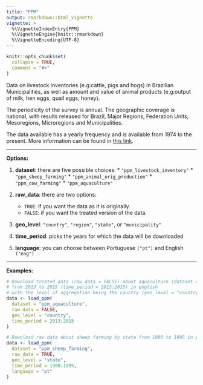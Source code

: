 ```yaml
---
title: "PPM"
output: rmarkdown::html_vignette
vignette: >
  %\VignetteIndexEntry{PPM}
  %\VignetteEngine{knitr::rmarkdown}
  %\VignetteEncoding{UTF-8}
---
```


```r
knitr::opts_chunk$set(
  collapse = TRUE,
  comment = "#>"
)
```

Data on livestock inventories (e.g:cattle, pigs and hogs) in Brazilian Municipalities, as well as amount and value of animal products (e.g:output of milk, hen eggs, quail eggs, honey).

The periodicity of the survey is annual. The geographic coverage is national, with results released for Brazil, Major Regions, Federation Units, Mesoregions, Microregions and Municipalities.

The data available has a yearly frequency and is available from 1974 to the present. More information can be found in [this link](https://www.ibge.gov.br/en/statistics/economic/agriculture-forestry-and-fishing/17353-municipal-livestock-production.html?=&t=o-que-e).

***
**Options:**

  1. **dataset**: there are five possible choices:
    * `"ppm_livestock_inventory"`
    * `"ppm_sheep_farming"`
    * `"ppm_animal_orig_production"`
    * `"ppm_cow_farming"`
    * `"ppm_aquaculture"`

  2. **raw_data**: there are two options:
      * `TRUE`: if you want the data as it is originally.
      * `FALSE`: if you want the treated version of the data. 
      
  3. **geo_level**: `"country"`, `"region"`, `"state"`, or `"municipality"`    
  
  4. **time_period**: picks the years for which the data will be downloaded

  5. **language**: you can choose between Portuguese `("pt")` and English `("eng")`
  
***

**Examples:**

```r
# Download treated data (raw_data = FALSE) about aquaculture (dataset = "ppm_aquaculture")
# from 2013 to 2015 (time_period = 2013:2015) in english
# with the level of aggregation being the country (geo_level = "country").
data <- load_ppm(
  dataset = "ppm_aquaculture",
  raw_data = FALSE,
  geo_level = "country",
  time_period = 2013:2015
)

# Download raw data about sheep farming by state from 1980 to 1995 in portuguese (language = "pt")
data <- load_ppm(
  dataset = "ppm_sheep_farming",
  raw_data = TRUE,
  geo_level = "state",
  time_period = 1980:1995,
  language = "pt"
)
```
